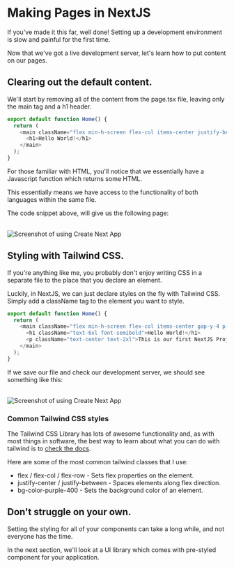 # Making Pages in NextJS

If you've made it this far, well done! Setting up a development environment is slow and painful for the first time.

Now that we've got a live development server, let's learn how to put content on our pages.

## Clearing out the default content.

We'll start by removing all of the content from the page.tsx file, leaving only the main tag and a h1 header.

```ts filename="page.tsx" {3} copy
export default function Home() {
  return (
    <main className="flex min-h-screen flex-col items-center justify-between p-24">
      <h1>Hello World!</h1>
    </main>
  );
}
```

For those familiar with HTML, you'll notice that we essentially have a Javascript function which returns some HTML.

This essentially means we have access to the functionality of both languages within the same file.

The code snippet above, will give us the following page:

<br/>

 
<Image src="/hello_world.png" alt="Screenshot of using Create Next App" width={1000} height={1000} />

## Styling with Tailwind CSS.

If you're anything like me, you probably don't enjoy writing CSS in a separate file to the place that you declare an element.

Luckily, in NextJS, we can just declare styles on the fly with Tailwind CSS. Simply add a className tag to the element you want to style.

```ts filename="page.tsx" {3} copy
export default function Home() {
  return (
    <main className="flex min-h-screen flex-col items-center gap-y-4 p-24">
      <h1 className="text-6xl font-semibold">Hello World!</h1>
      <p className="text-center text-2xl">This is our first NextJS Project</p>
    </main>
  );
}
```

If we save our file and check our development server, we should see something like this:

<br/>

<Image src="/hello_world_styled.png" alt="Screenshot of using Create Next App" width={1000} height={1000} />

### Common Tailwind CSS styles

The Tailwind CSS Library has lots of awesome functionality and, as with most things in software, the best way to learn about what you can do with tailwind is to [check the docs](https://v2.tailwindcss.com/docs). 

Here are some of the most common tailwind classes that I use:

* flex / flex-col / flex-row - Sets flex properties on the element.
* justify-center / justify-between - Spaces elements along flex direction.
* bg-color-purple-400 - Sets the background color of an element.

## Don't struggle on your own.

Setting the styling for all of your components can take a long while, and not everyone has the time.

In the next section, we'll look at a UI library which comes with pre-styled component for your application.